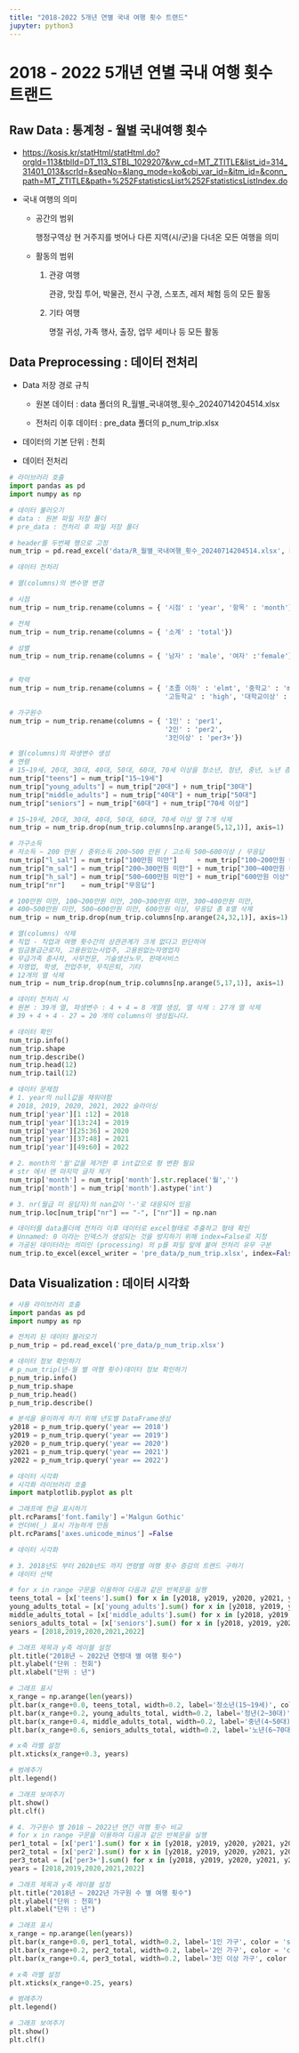 ```yaml
---
title: "2018-2022 5개년 연별 국내 여행 횟수 트랜드"
jupyter: python3
---
```


# 2018 - 2022 5개년 연별 국내 여행 횟수 트랜드

## Raw Data : 통계청 - 월별 국내여행 횟수

-   <https://kosis.kr/statHtml/statHtml.do?orgId=113&tblId=DT_113_STBL_1029207&vw_cd=MT_ZTITLE&list_id=314_31401_013&scrId=&seqNo=&lang_mode=ko&obj_var_id=&itm_id=&conn_path=MT_ZTITLE&path=%252FstatisticsList%252FstatisticsListIndex.do>

-   국내 여행의 의미

    -   공간의 범위

        행정구역상 현 거주지를 벗어나 다른 지역(시/군)을 다녀온 모든 여행을 의미

    -   활동의 범위

        1.  관광 여행

            관광, 맛집 투어, 박물관, 전시 구경, 스포츠, 레저 체험 등의 모든 활동

        2.  기타 여행

            명절 귀성, 가족 행사, 출장, 업무 세미나 등 모든 활동

## Data Preprocessing : 데이터 전처리

-   Data 저장 경로 규칙

    -   원본 데이터 : data 폴더의 R_월별_국내여행_횟수_20240714204514.xlsx

    -   전처리 이후 데이터 : pre_data 폴더의 p_num_trip.xlsx

-   데이터의 기본 단위 : 천회

-   데이터 전처리

```python
# 라이브러리 호출
import pandas as pd
import numpy as np

# 데이터 불러오기
# data : 원본 파일 저장 폴더
# pre_data : 전처리 후 파일 저장 폴더

# header를 두번째 행으로 고정
num_trip = pd.read_excel('data/R_월별_국내여행_횟수_20240714204514.xlsx', header=1)

# 데이터 전처리

# 열(columns)의 변수명 변경

# 시점
num_trip = num_trip.rename(columns = { '시점' : 'year', '항목' : 'month'})

# 전체
num_trip = num_trip.rename(columns = { '소계' : 'total'})

# 성별
num_trip = num_trip.rename(columns = { '남자' : 'male', '여자' :'female'})


# 학력
num_trip = num_trip.rename(columns = { '초졸 이하' : 'elmt', '중학교' : 'mid',
						               '고등학교' : 'high', '대학교이상' : 'univ+'})

# 가구원수
num_trip = num_trip.rename(columns = { '1인' : 'per1',
						               '2인' : 'per2',
						               '3인이상' : 'per3+'})

# 열(columns)의 파생변수 생성
# 연령 
# 15~19세, 20대, 30대, 40대, 50대, 60대, 70세 이상을 청소년, 청년, 중년, 노년 층으로 구분
num_trip["teens"] = num_trip["15~19세"]
num_trip["young_adults"] = num_trip["20대"] + num_trip["30대"]
num_trip["middle_adults"] = num_trip["40대"] + num_trip["50대"]
num_trip["seniors"] = num_trip["60대"] + num_trip["70세 이상"]

# 15~19세, 20대, 30대, 40대, 50대, 60대, 70세 이상 열 7개 삭제
num_trip = num_trip.drop(num_trip.columns[np.arange(5,12,1)], axis=1)

# 가구소득
# 저소득 ~ 200 만원 / 중위소득 200~500 만원 / 고소득 500~600이상 / 무응답
num_trip["l_sal"] = num_trip["100만원 미만"]     + num_trip["100~200만원 미만"]
num_trip["m_sal"] = num_trip["200~300만원 미만"] + num_trip["300~400만원 미만"] + num_trip["400~500만원 미만"]
num_trip["h_sal"] = num_trip["500~600만원 미만"] + num_trip["600만원 이상"]
num_trip["nr"]    = num_trip["무응답"]

# 100만원 미만, 100~200만원 미만, 200~300만원 미만, 300~400만원 미만,
# 400~500만원 미만, 500~600만원 미만, 600만원 이상, 무응답 총 8열 삭제
num_trip = num_trip.drop(num_trip.columns[np.arange(24,32,1)], axis=1)

# 열(columns) 삭제
# 직업 - 직업과 여행 횟수간의 상관관계가 크게 없다고 판단하여
# 임금봉급근로자, 고용원있는사업주, 고용원없는자영업자
# 무급가족 종사자, 사무전문, 기술생산노무, 판매서비스
# 자영업, 학생, 전업주부, 무직은퇴, 기타
# 12개의 열 삭제
num_trip = num_trip.drop(num_trip.columns[np.arange(5,17,1)], axis=1)

# 데이터 전처리 시
# 원본 : 39개 열, 파생변수 : 4 + 4 = 8 개열 생성, 열 삭제 : 27개 열 삭제
# 39 + 4 + 4 - 27 = 20 개의 columns이 생성됩니다.

# 데이터 확인
num_trip.info() 
num_trip.shape
num_trip.describe()
num_trip.head(12)
num_trip.tail(12)

# 데이터 문제점
# 1. year의 null값을 채워야함
# 2018, 2019, 2020, 2021, 2022 슬라이싱
num_trip['year'][1 :12] = 2018
num_trip['year'][13:24] = 2019
num_trip['year'][25:36] = 2020
num_trip['year'][37:48] = 2021
num_trip['year'][49:60] = 2022

# 2. month의 '월'값을 제거한 후 int값으로 형 변환 필요
# str 에서 맨 마지막 글자 제거
num_trip['month'] = num_trip['month'].str.replace('월','')
num_trip['month'] = num_trip['month'].astype('int')

# 3. nr(월급 미 응답자)의 nan값이 '-'로 대응되어 있음
num_trip.loc[num_trip["nr"] == "-", ["nr"]] = np.nan

# 데이터를 data폴더에 전처리 이후 데이터로 excel형태로 추출하고 형태 확인
# Unnamed: 0 이라는 인덱스가 생성되는 것을 방지하기 위해 index=False로 지정
# 가공된 데이터라는 의미인 (processing) 의 p를 파일 앞에 붙여 전처리 유무 구분
num_trip.to_excel(excel_writer = 'pre_data/p_num_trip.xlsx', index=False)
```

## Data Visualization : 데이터 시각화

```python
# 사용 라이브러리 호출
import pandas as pd
import numpy as np 

# 전처리 된 데이터 불러오기
p_num_trip = pd.read_excel('pre_data/p_num_trip.xlsx')

# 데이터 정보 확인하기
# p_num_trip(년-월 별 여행 횟수)데이터 정보 확인하기
p_num_trip.info()
p_num_trip.shape
p_num_trip.head()
p_num_trip.describe()

# 분석을 용이하게 하기 위해 년도별 DataFrame생성
y2018 = p_num_trip.query('year == 2018')
y2019 = p_num_trip.query('year == 2019')
y2020 = p_num_trip.query('year == 2020')
y2021 = p_num_trip.query('year == 2021')
y2022 = p_num_trip.query('year == 2022')

# 데이터 시각화
# 시각화 라이브러리 호출
import matplotlib.pyplot as plt

# 그래프에 한글 표시하기
plt.rcParams['font.family'] ='Malgun Gothic'
# 언더바(_) 표시 가능하게 만듬
plt.rcParams['axes.unicode_minus'] =False

# 데이터 시각화

# 3. 2018년도 부터 2020년도 까지 연령별 여행 횟수 증감의 트랜드 구하기
# 데이터 선택

# for x in range 구문을 이용하여 다음과 같은 반복문을 실행
teens_total = [x['teens'].sum() for x in [y2018, y2019, y2020, y2021, y2022]]
young_adults_total = [x['young_adults'].sum() for x in [y2018, y2019, y2020, y2021, y2022]]
middle_adults_total = [x['middle_adults'].sum() for x in [y2018, y2019, y2020, y2021, y2022]]
seniors_adults_total = [x['seniors'].sum() for x in [y2018, y2019, y2020, y2021, y2022]]
years = [2018,2019,2020,2021,2022]

# 그래프 제목과 y축 레이블 설정
plt.title("2018년 ~ 2022년 연령대 별 여행 횟수")
plt.ylabel("단위 : 천회")
plt.xlabel("단위 : 년")

# 그래프 표시
x_range = np.arange(len(years))
plt.bar(x_range+0.0, teens_total, width=0.2, label='청소년(15~19세)', color = 'lawngreen')
plt.bar(x_range+0.2, young_adults_total, width=0.2, label='청년(2~30대)', color = 'blue')
plt.bar(x_range+0.4, middle_adults_total, width=0.2, label='중년(4~50대)', color = 'red')
plt.bar(x_range+0.6, seniors_adults_total, width=0.2, label='노년(6~70대 이상)', color = 'gray')

# x축 라벨 설정
plt.xticks(x_range+0.3, years)

# 범례추가
plt.legend()

# 그래프 보여주기
plt.show()
plt.clf()

# 4. 가구원수 별 2018 ~ 2022년 연간 여행 횟수 비교
# for x in range 구문을 이용하여 다음과 같은 반복문을 실행
per1_total = [x['per1'].sum() for x in [y2018, y2019, y2020, y2021, y2022]]
per2_total = [x['per2'].sum() for x in [y2018, y2019, y2020, y2021, y2022]]
per3_total = [x['per3+'].sum() for x in [y2018, y2019, y2020, y2021, y2022]]
years = [2018,2019,2020,2021,2022]

# 그래프 제목과 y축 레이블 설정
plt.title("2018년 ~ 2022년 가구원 수 별 여행 횟수")
plt.ylabel("단위 : 천회")
plt.xlabel("단위 : 년")

# 그래프 표시
x_range = np.arange(len(years))
plt.bar(x_range+0.0, per1_total, width=0.2, label='1인 가구', color = 'slateblue')
plt.bar(x_range+0.2, per2_total, width=0.2, label='2인 가구', color = 'coral')
plt.bar(x_range+0.4, per3_total, width=0.2, label='3인 이상 가구', color = 'teal')

# x축 라벨 설정
plt.xticks(x_range+0.25, years) 

# 범례추가
plt.legend()

# 그래프 보여주기
plt.show()
plt.clf()

```

